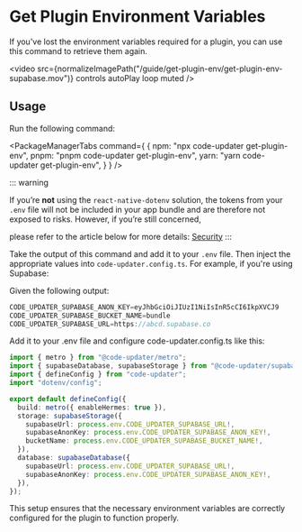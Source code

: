 
# Get Plugin Environment Variables

If you've lost the environment variables required for a plugin, you can use this command to retrieve them again.

<video src={normalizeImagePath("/guide/get-plugin-env/get-plugin-env-supabase.mov")} controls autoPlay loop muted />

## Usage

Run the following command:

<PackageManagerTabs command={
  {
    npm: "npx code-updater get-plugin-env",
    pnpm: "pnpm code-updater get-plugin-env",
    yarn: "yarn code-updater get-plugin-env",
  }
} />

::: warning

If you’re **not** using the `react-native-dotenv` solution, the tokens from your `.env` file will not be included in your app bundle and are therefore not exposed to risks. However, if you’re still concerned,

please refer to the article below for more details:
[Security](../security.mdx#plugin-token-protection)
:::

Take the output of this command and add it to your `.env` file. Then inject the appropriate values into `code-updater.config.ts`. For example, if you're using Supabase:

Given the following output:
```ts title=".env"
CODE_UPDATER_SUPABASE_ANON_KEY=eyJhbGciOiJIUzI1NiIsInR5cCI6IkpXVCJ9
CODE_UPDATER_SUPABASE_BUCKET_NAME=bundle
CODE_UPDATER_SUPABASE_URL=https://abcd.supabase.co
```

Add it to your .env file and configure code-updater.config.ts like this:

```ts title="code-updater.config.ts"
import { metro } from "@code-updater/metro";
import { supabaseDatabase, supabaseStorage } from "@code-updater/supabase";
import { defineConfig } from "code-updater";
import "dotenv/config";

export default defineConfig({
  build: metro({ enableHermes: true }),
  storage: supabaseStorage({
    supabaseUrl: process.env.CODE_UPDATER_SUPABASE_URL!,
    supabaseAnonKey: process.env.CODE_UPDATER_SUPABASE_ANON_KEY!,
    bucketName: process.env.CODE_UPDATER_SUPABASE_BUCKET_NAME!,
  }),
  database: supabaseDatabase({
    supabaseUrl: process.env.CODE_UPDATER_SUPABASE_URL!,
    supabaseAnonKey: process.env.CODE_UPDATER_SUPABASE_ANON_KEY!,
  }),
});
```

This setup ensures that the necessary environment variables are correctly configured for the plugin to function properly.